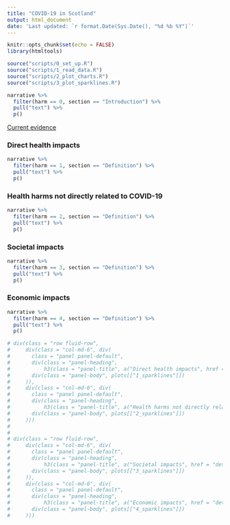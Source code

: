 ---
title: "COVID-19 in Scotland"
output: html_document
date: 'Last updated: `r format.Date(Sys.Date(), "%d %b %Y")`'
---

```{r setup, include=FALSE}
knitr::opts_chunk$set(echo = FALSE)
library(htmltools)

source("scripts/0_set_up.R")
source("scripts/1_read_data.R")
source("scripts/2_plot_charts.R")
source("scripts/3_plot_sparklines.R")
```

<script>
  $(document).ready(function(){
    $head = $('#header');
    $head.prepend('<a href=\"https://www.gov.scot\"><img src=\"images/scotgovlogo.svg\" style=\"float: right; height: 38px;\"  alt=\"Scottish Government logo\"/></a>')
  });
</script>

```{r}
narrative %>% 
  filter(harm == 0, section == "Introduction") %>% 
  pull("text") %>% 
  p()
```

<div class="text-right">
  <a type="button" class="btn btn-primary btn-lg" href = "detail.html" role="button">
    Current evidence
    <span class="glyphicon glyphicon-chevron-right" aria-hidden="true"></span>
  </a>
</div>

### Direct health impacts
```{r}
narrative %>% 
  filter(harm == 1, section == "Definition") %>% 
  pull("text") %>% 
  p()
```

### Health harms not directly related to COVID-19
```{r}
narrative %>% 
  filter(harm == 2, section == "Definition") %>% 
  pull("text") %>% 
  p()
```

### Societal impacts
```{r}
narrative %>% 
  filter(harm == 3, section == "Definition") %>% 
  pull("text") %>% 
  p()
```

### Economic impacts
```{r}
narrative %>% 
  filter(harm == 4, section == "Definition") %>% 
  pull("text") %>% 
  p()
```

```{r}
# div(class = "row fluid-row",
#     div(class = "col-md-6", div(
#       class = "panel panel-default",
#       div(class = "panel-heading",
#           h3(class = "panel-title", a("Direct health impacts", href = "detail.html#1_direct_health_harms"))),
#       div(class = "panel-body", plots[["1_sparklines"]])
#     )),
#     div(class = "col-md-6", div(
#       class = "panel panel-default",
#       div(class = "panel-heading",
#           h3(class = "panel-title", a("Health harms not directly related to COVID-19", href = "detail.html#2_indirect_health_harms"))),
#       div(class = "panel-body", plots[["2_sparklines"]])
#     )))
# 
# 
# div(class = "row fluid-row",
#     div(class = "col-md-6", div(
#       class = "panel panel-default",
#       div(class = "panel-heading",
#           h3(class = "panel-title", a("Societal impacts", href = "detail.html#3_societal_harms"))),
#       div(class = "panel-body", plots[["3_sparklines"]])
#     )),
#     div(class = "col-md-6", div(
#       class = "panel panel-default",
#       div(class = "panel-heading",
#           h3(class = "panel-title", a("Economic impacts", href = "detail.html#4_economic_harms"))),
#       div(class = "panel-body", plots[["4_sparklines"]])
#     )))
```
